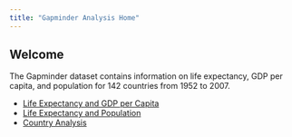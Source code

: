 ```yaml
---
title: "Gapminder Analysis Home"
---
```


## Welcome

The Gapminder dataset contains information on life expectancy, GDP per capita, and population for 142 countries from 1952 to 2007.

- [Life Expectancy and GDP per Capita](life-gdp.qmd)
- [Life Expectancy and Population](life-population.qmd)
- [Country Analysis](country.qmd)